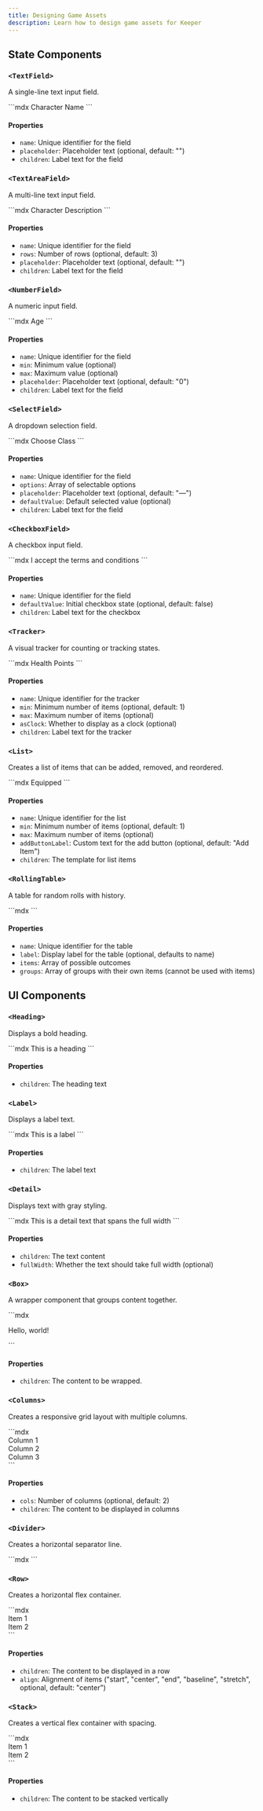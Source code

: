 ```yaml
---
title: Designing Game Assets
description: Learn how to design game assets for Keeper
---
```



## State Components

### `<TextField>`

A single-line text input field.

<MDXCodeBox client:load language="mdx">
  ```mdx
  <TextField name="characterName" placeholder="Enter character name...">
    Character Name
  </TextField>
  ```
</MDXCodeBox>

#### Properties

- `name`: Unique identifier for the field
- `placeholder`: Placeholder text (optional, default: "")
- `children`: Label text for the field

### `<TextAreaField>`

A multi-line text input field.

<MDXCodeBox client:load language="mdx">
  ```mdx
  <TextAreaField
    name="characterDescription"
    rows={6}
    placeholder="Describe your character's appearance, personality, and background..."
  >
    Character Description
  </TextAreaField>
  ```
</MDXCodeBox>

#### Properties

- `name`: Unique identifier for the field
- `rows`: Number of rows (optional, default: 3)
- `placeholder`: Placeholder text (optional, default: "")
- `children`: Label text for the field

### `<NumberField>`

A numeric input field.

<MDXCodeBox client:load language="mdx">
  ```mdx
  <NumberField name="characterAge" min={0} max={120} placeholder="25">
    Age
  </NumberField>
  ```
</MDXCodeBox>

#### Properties

- `name`: Unique identifier for the field
- `min`: Minimum value (optional)
- `max`: Maximum value (optional)
- `placeholder`: Placeholder text (optional, default: "0")
- `children`: Label text for the field

### `<SelectField>`

A dropdown selection field.

<MDXCodeBox client:load language="mdx">
  ```mdx
  <SelectField
    name="characterClass"
    options={[
      "Fighter",
      "Wizard",
      "Rogue",
      "Cleric",
      "Ranger",
      "Paladin",
      "Bard",
      "Druid",
    ]}
    placeholder="Choose a class..."
    defaultValue="Wizard"
  >
    Choose Class
  </SelectField>
  ```
</MDXCodeBox>

#### Properties

- `name`: Unique identifier for the field
- `options`: Array of selectable options
- `placeholder`: Placeholder text (optional, default: "—")
- `defaultValue`: Default selected value (optional)
- `children`: Label text for the field

### `<CheckboxField>`

A checkbox input field.

<MDXCodeBox client:load language="mdx">
  ```mdx
  <CheckboxField name="acceptTerms" defaultValue={false}>
    I accept the terms and conditions
  </CheckboxField>
  ```
</MDXCodeBox>

#### Properties

- `name`: Unique identifier for the field
- `defaultValue`: Initial checkbox state (optional, default: false)
- `children`: Label text for the checkbox

### `<Tracker>`

A visual tracker for counting or tracking states.

<MDXCodeBox client:load language="mdx">
  ```mdx
  <Tracker name="healthPoints" min={1} max={10} asClock={false}>
    Health Points
  </Tracker>
  ```
</MDXCodeBox>

#### Properties

- `name`: Unique identifier for the tracker
- `min`: Minimum number of items (optional, default: 1)
- `max`: Maximum number of items (optional)
- `asClock`: Whether to display as a clock (optional)
- `children`: Label text for the tracker

### `<List>`

Creates a list of items that can be added, removed, and reordered.

<MDXCodeBox client:load language="mdx">
  ```mdx
  <List name="inventory" min={1} max={10} addButtonLabel="Add Item">
    <Row>
      <TextField name="itemName" placeholder="Item name..." />
      <NumberField name="quantity" min={1} max={99} />
      <CheckboxField name="equipped" defaultValue={false}>
        Equipped
      </CheckboxField>
    </Row>
  </List>
  ```
</MDXCodeBox>

#### Properties

- `name`: Unique identifier for the list
- `min`: Minimum number of items (optional, default: 1)
- `max`: Maximum number of items (optional)
- `addButtonLabel`: Custom text for the add button (optional, default: "Add Item")
- `children`: The template for list items

### `<RollingTable>`

A table for random rolls with history.

<MDXCodeBox client:load language="mdx">
  ```mdx
  <RollingTable
    name="lootTable"
    label="Random Loot"
    items={[
      "Gold Coins",
      "Healing Potion",
      "Magic Sword",
      "Scroll of Fireball",
      "Ring of Protection",
    ]}
  />
  ```
</MDXCodeBox>

#### Properties

- `name`: Unique identifier for the table
- `label`: Display label for the table (optional, defaults to name)
- `items`: Array of possible outcomes
- `groups`: Array of groups with their own items (cannot be used with items)

## UI Components

### `<Heading>`

Displays a bold heading.

<MDXCodeBox client:load language="mdx">
  ```mdx
  <Heading>This is a heading</Heading>
  ```
</MDXCodeBox>

#### Properties

- `children`: The heading text

### `<Label>`

Displays a label text.

<MDXCodeBox client:load language="mdx">
  ```mdx
  <Label>This is a label</Label>
  ```
</MDXCodeBox>

#### Properties

- `children`: The label text

### `<Detail>`

Displays text with gray styling.

<MDXCodeBox client:load language="mdx">
  ```mdx
  <Detail fullWidth={true}>
    This is a detail text that spans the full width
  </Detail>
  ```
</MDXCodeBox>

#### Properties

- `children`: The text content
- `fullWidth`: Whether the text should take full width (optional)

### `<Box>`

A wrapper component that groups content together.

<MDXCodeBox client:load language="mdx">
  ```mdx
  <Box>
    <p>Hello, world!</p>
  </Box>
  ```
</MDXCodeBox>

#### Properties

- `children`: The content to be wrapped.

### `<Columns>`

Creates a responsive grid layout with multiple columns.

<MDXCodeBox client:load language="mdx">
  ```mdx
  <Columns cols={3}>
    <div>Column 1</div>
    <div>Column 2</div>
    <div>Column 3</div>
  </Columns>
  ```
</MDXCodeBox>

#### Properties

- `cols`: Number of columns (optional, default: 2)
- `children`: The content to be displayed in columns

### `<Divider>`

Creates a horizontal separator line.

<MDXCodeBox client:load language="mdx">
  ```mdx
  <Divider />
  ```
</MDXCodeBox>

### `<Row>`

Creates a horizontal flex container.

<MDXCodeBox client:load language="mdx">
  ```mdx
  <Row align="start">
    <div>Item 1</div>
    <div>Item 2</div>
  </Row>
  ```
</MDXCodeBox>

#### Properties

- `children`: The content to be displayed in a row
- `align`: Alignment of items ("start", "center", "end", "baseline", "stretch", optional, default: "center")

### `<Stack>`

Creates a vertical flex container with spacing.

<MDXCodeBox client:load language="mdx">
  ```mdx
  <Stack>
    <div>Item 1</div>
    <div>Item 2</div>
  </Stack>
  ```
</MDXCodeBox>

#### Properties

- `children`: The content to be stacked vertically

